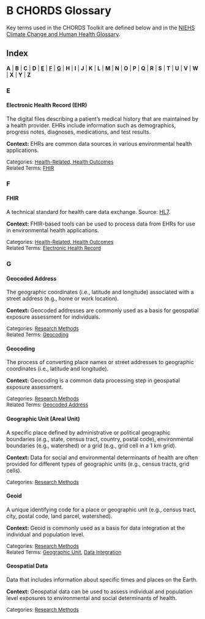 # **B** CHORDS Glossary {#chords-glossary .unnumbered}

Key terms used in the CHORDS Toolkit are defined below and in the [NIEHS Climate Change and Human Health Glossary](https://tools.niehs.nih.gov/cchhglossary/).

## Index {.unnumbered .unlisted}

**A** | **B** | **C** | **D** | [**E**](#def-e) | [**F**](#def-f) | [**G**](#def-g) | **H** | **I** | **J** | **K** | **L** | **M** | **N** | **O** | **P** | **Q** | **R** | **S** | **T** | **U** | **V** | **W** | **X** | **Y** | **Z**

### E {#def-e .unnumbered .unlisted}

::: glossaryterm
#### Electronic Health Record (EHR) {#def-ehr .unnumbered .unlisted}

The digital files describing a patient's medical history that are maintained by a health provider. EHRs include information such as demographics, progress notes, diagnoses, medications, and test results.
                                                                               
**Context:** EHRs are common data sources in various environmental health applications.

<font size ="2"> 
Categories: [Health-Related, Health Outcomes](https://tools.niehs.nih.gov/cchhglossary/?category=HRHO)   
Related Terms: [FHIR](#def-fhir) 
</font>
:::

### F {#def-f .unnumbered .unlisted}

::: glossaryterm
#### FHIR {#def-fhir .unnumbered .unlisted}

A technical standard for health care data exchange. Source: [HL7](http://hl7.org/fhir/). 
                                                                               
**Context:** FHIR-based tools can be used to process data from EHRs for use in environmental health applications.

<font size ="2"> 
Categories: [Health-Related, Health Outcomes](https://tools.niehs.nih.gov/cchhglossary/?category=HRHO)    
Related Terms: [Electronic Health Record](#def-ehr) 
</font>
:::

### G {#def-g .unnumbered .unlisted}

::: glossaryterm
#### Geocoded Address {#def-geocoded-address .unnumbered .unlisted}

The geographic coordinates (i.e., latitude and longitude) associated with a street address (e.g., home or work location).  
                                                                              
**Context:** Geocoded addresses are commonly used as a basis for geospatial exposure assessment for individuals.

<font size ="2"> 
Categories: [Research Methods](https://tools.niehs.nih.gov/cchhglossary/?category=RM)     
Related Terms: [Geocoding](#def-geocoding) 
</font>
:::

::: glossaryterm
#### Geocoding {#def-geocoding .unnumbered .unlisted}

The process of converting place names or street addresses to geographic coordinates (i.e., latitude and longitude).
                                                                               
**Context:** Geocoding is a common data processing step in geospatial exposure assessment. 

<font size ="2"> 
Categories: [Research Methods](https://tools.niehs.nih.gov/cchhglossary/?category=RM)   
Related Terms: [Geocoded Address](#def-geocoded-address) 
</font>
:::

::: glossaryterm
#### Geographic Unit (Areal Unit) {#def-geographic-unit .unnumbered .unlisted}

A specific place defined by administrative or political geographic boundaries (e.g., state, census tract, country, postal code), environmental boundaries (e.g., watershed) or a grid (e.g., grid cell in a 1 km grid).
                                                                               
**Context:** Data for social and environmental determinants of health are often provided for different types of geographic units (e.g., census tracts, grid cells).

<font size ="2"> 
Categories: [Research Methods](https://tools.niehs.nih.gov/cchhglossary/?category=RM)   
</font>
:::

::: glossaryterm
#### Geoid {#def-geoid .unnumbered .unlisted}

A unique identifying code for a place or geographic unit (e.g., census tract, city, postal code, land parcel, watershed).
                                                                               
**Context:** Geoid is commonly used as a basis for data integration at the individual and population level.

<font size ="2"> 
Categories: [Research Methods](https://tools.niehs.nih.gov/cchhglossary/?category=RM)   
Related Terms: [Geographic Unit](#def-geographic-unit), [Data Integration](https://tools.niehs.nih.gov/cchhglossary/?keyword=data+integration&termOnlySearch=true&exactSearch=true)
</font>
:::

::: glossaryterm
#### Geospatial Data {#def-geospatial-data .unnumbered .unlisted}

Data that includes information about specific times and places on the Earth.  
                                                                               
**Context:** Geospatial data can be used to assess individual and population level exposures to environmental and social determinants of health. 

<font size ="2"> 
Categories: [Research Methods](https://tools.niehs.nih.gov/cchhglossary/?category=RM)   
</font>
:::
